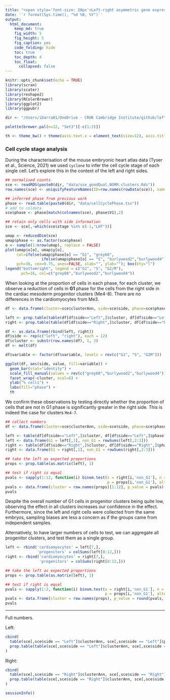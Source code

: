 ```yaml
---
title: "<span style='font-size: 28px'>Left-right asymmetric gene expression in the mouse developing heart</style>"
date: '`r format(Sys.time(), "%d %B, %Y")`'
output:
  html_document:
    keep_md: true
    fig_width: 5
    fig_height: 5
    fig_caption: yes
    code_folding: hide
    toc: true
    toc_depth: 4
    toc_float: 
      collapsed: false
---
```


```r
knitr::opts_chunk$set(echo = TRUE)
library(scran)
library(scater)
library(reshape2)
library(RColorBrewer)
library(ggplot2)
library(ggpubr)

dir <- "/Users/ibarra01/OneDrive - CRUK Cambridge Institute/github/leftRight_asymmetry/"

palette(brewer.pal(n=12, "Set3")[-c(1:2)])

th <- theme_bw() + theme(axis.text.x = element_text(size=12), axis.title.x = element_text(size=12), axis.text.y = element_text(size=12), axis.title.y = element_text(size=12), axis.ticks.x = element_blank(), panel.grid.major = element_blank(), panel.grid.minor = element_blank(), axis.line = element_line(colour = "black"), panel.border = element_blank(), plot.title = element_text(face="bold", hjust = 0.5))
```

### Cell cycle stage analysis

During the characterisation of the mouse embryonic heart atlas data (Tyser et al., Science, 2021) we used `cyclone` to infer the cell cycle stage of each single cell. Let's explore this in the context of the left and right sides.

```r
## normalised counts
sce <- readRDS(paste0(dir, "data/sce_goodQual.NORM.clusters.Rds"))
row.names(sce) <- uniquifyFeatureNames(ID=row.names(rowData(sce)), names = rowData(sce)$gene)

## inferred phase from previous work
phase <- read.table(paste0(dir, "data/cellCyclePhase.tsv"))
# add to coldata
sce$phase <- phase[match(colnames(sce), phase$V1),2]

## retain only cells with side information
sce <- sce[,-which(sce$stage %in% c(-1,"LHT"))]

umap <- reducedDim(sce)
umap$phase <- as.factor(sce$phase)
o <- sample(1:nrow(umap), replace = FALSE)
plot(umap$x[o], umap$y[o], 
     col=ifelse(umap$phase[o] == "G1", "grey60",
                ifelse(umap$phase[o] == "S", "burlywood2","burlywood4")),
     pch=16, cex=0.75, axes=FALSE, xlab="", ylab=""); box(bty="l")
legend("bottomright", legend = c("G1", "S", "G2/M"),
       pch=16, col=c("grey60","burlywood2","burlywood4"))
```

When looking at the proportion of cells in each phase, for each cluster, we observe a reduction of cells in **G1** phase for the cells from the right side in the cardiac mesoderm progenitor clusters (Me4-8). There are no differences in the cardiomyocytes from Me3.

```r
df <- data.frame(cluster=sce$clusterAnn, side=sce$side, phase=sce$phase)

left <- prop.table(table(df[df$side=="Left",]$cluster, df[df$side=="Left",]$phase),1)*100
right <- prop.table(table(df[df$side=="Right",]$cluster, df[df$side=="Right",]$phase),1)*100

df <- as.data.frame(rbind(left, right))
df$side <- rep(c("left", "right"), each = 12)
df$cluster <- substr(row.names(df), 1, 3)
df <- melt(df)

df$variable <- factor(df$variable, levels = rev(c("G1", "S", "G2M")))

ggplot(df, aes(side, value, fill=variable)) + 
  geom_bar(stat="identity") + 
  scale_fill_manual(values = rev(c("grey60","burlywood2","burlywood4"))) +
  facet_wrap(~cluster, ncol=6) +
  ylab("% cells") +
  labs(fill="phase") +
  th
```

We confirm these observations by testing directly whether the proportion of cells that are not in G1 phase is significantly greater in the right side. This is indeed the case for clusters `Me4-7`.

```r
## collect numbers
df <- data.frame(cluster=sce$clusterAnn, side=sce$side, phase=sce$phase)

left <- table(df[df$side=="Left",]$cluster, df[df$side=="Left",]$phase)
left <- data.frame(G1 = left[,1], non_G1 = rowSums(left[,2:3]))
right <- table(df[df$side=="Right",]$cluster, df[df$side=="Right",]$phase)
right <- data.frame(G1 = right[,1], non_G1 = rowSums(right[,2:3]))

## take the left as expected proportions
props <- prop.table(as.matrix(left), 1)

## test if right is equal
pvals <- sapply(1:12, function(i) binom.test(x = right[i,'non_G1'], n = sum(right[i,]),
                                             p = props[i,'non_G1'], alternative = "greater")$p.value)
pvals <- data.frame(cluster = row.names(props)[1:12], p_value = pvals)
pvals
```

Despite the overall number of G1 cells in progenitor clusters being quite low, observing the effect in all clusters increases our confidence in the effect. Furthermore, since the left and right cells were collected from the same embryos, sampling biases are less a concern as if the groups came from independent samples.

Alternatively, to have larger numbers of cells to test, we can aggregate all progenitor clusters, and test them as a single group.

```r
left <- rbind('cardiomyocytes' = left[7,],
              'progenitors' = colSums(left[8:12,]))
right <- rbind('cardiomyocytes' = right[7,],
               'progenitors' = colSums(right[8:12,]))

## take the left as expected proportions
props <- prop.table(as.matrix(left), 1)

## test if right is equal
pvals <- sapply(1:2, function(i) binom.test(x = right[i,'non_G1'], n = sum(right[i,]),
                                            p = props[i,'non_G1'], alternative = "greater")$p.value)
pvals <- data.frame(cluster = row.names(props), p_value = round(pvals, 7))
pvals
```

---

Full numbers.

Left:

```r
cbind(
  table(sce[,sce$side == "Left"]$clusterAnn, sce[,sce$side == "Left"]$phase),
  prop.table(table(sce[,sce$side == "Left"]$clusterAnn, sce[,sce$side == "Left"]$phase),1)*100
)
```

Right:

```r
cbind(
  table(sce[,sce$side == "Right"]$clusterAnn, sce[,sce$side == "Right"]$phase),
  prop.table(table(sce[,sce$side == "Right"]$clusterAnn, sce[,sce$side == "Right"]$phase),1)*100
)
```



```r
sessionInfo()
```

